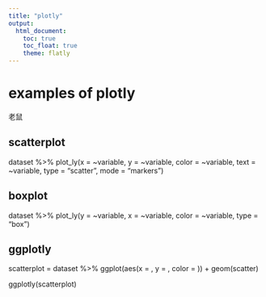 ```yaml
---
title: "plotly"
output: 
  html_document:
    toc: true
    toc_float: true
    theme: flatly
---
```


# examples of plotly

老鼠

## scatterplot

dataset %>% 
  plot_ly(x = ~variable, y = ~variable, color = ~variable, text = ~variable, 
          type = "scatter", mode = "markers")
          
## boxplot

dataset %>% 
  plot_ly(y = ~variable, x = ~variable, color = ~variable, type = "box")
  

## ggplotly

scatterplot = dataset %>% 
  ggplot(aes(x = , y = , color = )) + 
  geom(scatter)

ggplotly(scatterplot)